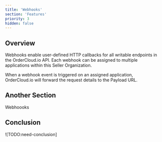 ```yaml
---
title: 'Webhooks'
section: 'Features'
priority: 3
hidden: false
---
```


## Overview

Webhooks enable user-defined HTTP callbacks for all writable endpoints in the OrderCloud.io API. Each webhook can be assigned to multiple applications within this Seller Organization.

When a webhook event is triggered on an assigned application, OrderCloud.io will forward the request details to the Payload URL.

## Another Section

Webhoooks

## Conclusion

![TODO:need-conclusion]
